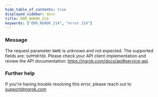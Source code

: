 ```yaml
---
hide_table_of_contents: true
displayed_sidebar: docs
title: ERR_NGROK_214
keywords: ["ERR_NGROK_214", "error 214"]
---
```


### Message

The request parameter `NAME` is unknown and not expected. The supported fields are: `SUPPORTED`. Please check your API client implementation and review the API documentation: https://ngrok.com/docs/api#service-api.

### Further help

If you're having trouble resolving this error, please reach out to [support@ngrok.com](mailto:support@ngrok.com?subject=Help%20with%20ERR_NGROK_214)
